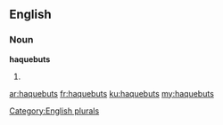 ==English==

===Noun===
'''haquebuts'''

# {{plural of|haquebut}}

[[Category:English plurals]]

[[ar:haquebuts]]
[[fr:haquebuts]]
[[ku:haquebuts]]
[[my:haquebuts]]
